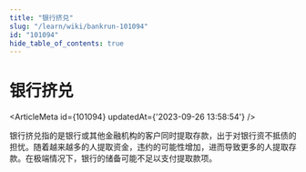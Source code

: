 ```yaml
---
title: "银行挤兑"
slug: "/learn/wiki/bankrun-101094"
id: "101094"
hide_table_of_contents: true
---
```



# 银行挤兑

<ArticleMeta id={101094} updatedAt={'2023-09-26 13:58:54'} />
<div className='border-solid border-b border-t-0 my-4 border-[var(--ifm-color-gray-300)]' />

银行挤兑指的是银行或其他金融机构的客户同时提取存款，出于对银行资不抵债的担忧。随着越来越多的人提取资金，违约的可能性增加，进而导致更多的人提取存款。在极端情况下，银行的储备可能不足以支付提取款项。
